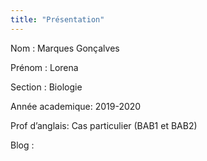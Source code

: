 ```yaml
---
title: "Présentation"
---
```

Nom : Marques Gonçalves

Prénom : Lorena

Section : Biologie

Année academique: 2019-2020

Prof d'anglais: Cas particulier (BAB1 et BAB2)

Blog : 

